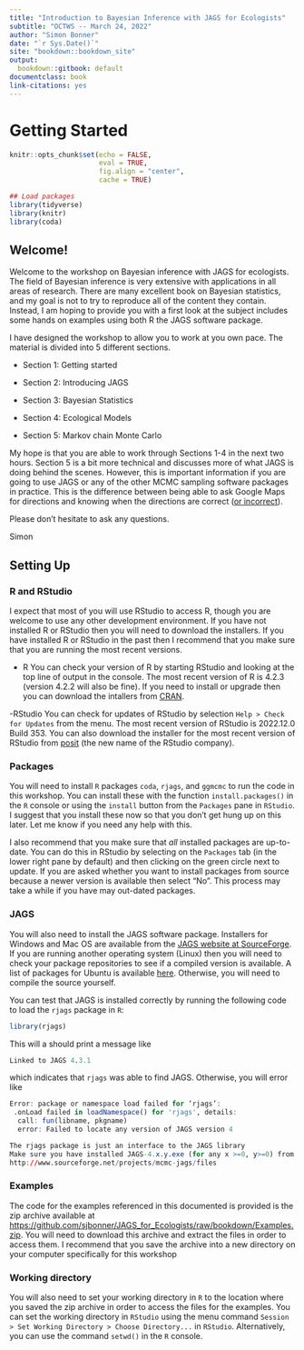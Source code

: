 ```yaml
--- 
title: "Introduction to Bayesian Inference with JAGS for Ecologists"
subtitle: "OCTWS -- March 24, 2022"
author: "Simon Bonner"
date: "`r Sys.Date()`"
site: "bookdown::bookdown_site"
output:
  bookdown::gitbook: default
documentclass: book
link-citations: yes
---
```


# Getting Started

```r
knitr::opts_chunk$set(echo = FALSE, 
                      eval = TRUE,
                      fig.align = "center",
                      cache = TRUE)

## Load packages 
library(tidyverse)
library(knitr)
library(coda)
```

## Welcome!

Welcome to the workshop on Bayesian inference with JAGS for ecologists. The field of Bayesian inference is very extensive with applications in all areas of research. There are many excellent book on Bayesian statistics, and my goal is not to try to reproduce all of the content they contain. Instead, I am hoping to provide you with a first look at the subject includes some hands on examples using both R the JAGS software package. 

I have designed the workshop to allow you to work at you own pace. The material is divided into 5 different sections. 

- Section 1: Getting started
 
- Section 2: Introducing JAGS

- Section 3: Bayesian Statistics

- Section 4: Ecological Models

- Section 5: Markov chain Monte Carlo

My hope is that you are able to work through Sections 1-4 in the next two hours. Section 5 is a bit more technical and discusses more of what JAGS is doing behind the scenes. However, this is important information if you are going to use JAGS or any of the other MCMC sampling software packages in practice. This is the difference between being able to ask Google Maps for directions and knowing when the directions are correct ([or incorrect](https://www.9news.com.au/world/google-maps-error-leads-demolition-crew-to-the-wrong-house/4b0ea550-88b7-4ca9-982f-5746c2d03027)). 

Please don't hesitate to ask any questions.

Simon

## Setting Up

### R and RStudio

I expect that most of you will use RStudio to access R, though you are welcome to use any other development environment. If you have not installed R or RStudio then you will need to download the installers. If you have installed R or RStudio in the past then I recommend that you make sure that you are running the most recent versions. 

- R
    You can check your version of R by starting RStudio and looking at the top line of output in the console. The most recent version of R is 4.2.3 (version 4.2.2 will also be fine). If you need to install or upgrade then you can download the intallers from [CRAN](https://cran.r-project.org/). 
    
-RStudio
    You can check for updates of RStudio by selection `Help > Check for Updates` from the menu. The most recent version of RStudio is 2022.12.0 Build 353. You can also download the installer for the most recent version of RStudio from [posit](https://posit.co/downloads/) (the new name of the RStudio company).
    
### Packages

You will need to install `R` packages `coda`, `rjags`, and `ggmcmc` to run the code in this workshop. You can install these with the function `install.packages()` in the `R` console or using the `install` button from the `Packages` pane in `RStudio`. I suggest that you install these now so that you don't get hung up on this later. Let me know if you need any help with this.

I also recommend that you make sure that *all* installed packages are up-to-date. You can do this in RStudio by selecting on the `Packages` tab (in the lower right pane by default) and then clicking on the green circle next to update. If you are asked whether you want to install packages from source because a newer version is available then select "No". This process may take a while if you have may out-dated packages. 

### JAGS

You will also need to install the JAGS software package. Installers for Windows and Mac OS are available from the [JAGS website at SourceForge](https://sourceforge.net/projects/mcmc-jags/files/JAGS/4.x/). If you are running another operating system (Linux) then you will need to check your package repositories to see if a compiled version is available. A list of packages for Ubuntu is available [here](https://packages.ubuntu.com/search?keywords=jags). Otherwise, you will need to compile the source yourself. 
   
You can test that JAGS is installed correctly by running the following code to load the `rjags` package in `R`:
```r
library(rjags)
```
This will a should print a message like
```r
Linked to JAGS 4.3.1
```
which indicates that `rjags` was able to find JAGS. Otherwise, you will error like
```r
Error: package or namespace load failed for ‘rjags’:
 .onLoad failed in loadNamespace() for 'rjags', details:
  call: fun(libname, pkgname)
  error: Failed to locate any version of JAGS version 4

The rjags package is just an interface to the JAGS library
Make sure you have installed JAGS-4.x.y.exe (for any x >=0, y>=0) from
http://www.sourceforge.net/projects/mcmc-jags/files
```

### Examples

The code for the examples referenced in this documented is provided is the zip archive available at [https://github.com/sjbonner/JAGS_for_Ecologists/raw/bookdown/Examples.zip](https://github.com/sjbonner/JAGS_for_Ecologists/raw/bookdown/Examples.zip). You will need to download this archive and extract the files in order to access them. I recommend that you save the archive into a new directory on your computer specifically for this workshop

### Working directory

You will also need to set your working directory in `R` to the location where you saved the zip archive in order to access the files for the examples. You can set the working directory in `RStudio` using the menu command `Session > Set Working Directory > Choose Directory...` in `RStudio`. Alternatively, you can use the command `setwd()` in the `R` console. 



